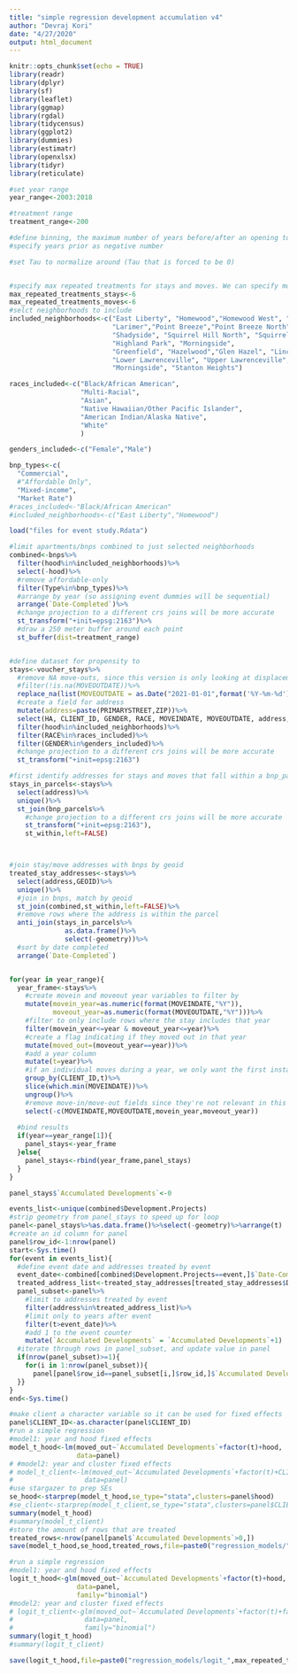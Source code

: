 ```yaml
---
title: "simple regression development accumulation v4"
author: "Devraj Kori"
date: "4/27/2020"
output: html_document
---
```


```r
knitr::opts_chunk$set(echo = TRUE)
library(readr)
library(dplyr)
library(sf)
library(leaflet)
library(ggmap)
library(rgdal)
library(tidycensus)
library(ggplot2)
library(dummies)
library(estimatr)
library(openxlsx)
library(tidyr)
library(reticulate)
```

```r

#set year range
year_range<-2003:2018

#treatment range
treatment_range<-200

#define binning, the maximum number of years before/after an opening to include
#specify years prior as negative number

#set Tau to normalize around (Tau that is forced to be 0)


#specify max repeated treatments for stays and moves. We can specify more possible repeated treatments with stays than moves because the dataset is much larger, so we have far more degrees of freedom to play with
max_repeated_treatments_stays<-6
max_repeated_treatments_moves<-6
#selct neighborhoods to include
included_neighborhoods<-c("East Liberty", "Homewood","Homewood West", "Homewood South","Homewood North",
                          "Larimer","Point Breeze","Point Breeze North", "East Hills", "Swisshelm Park",
                          "Shadyside", "Squirrel Hill North", "Squirrel Hill South", "Garfield", "Bloomfield",
                          "Highland Park", "Morningside",
                          "Greenfield", "Hazelwood","Glen Hazel", "Lincoln-Lemington-Belmar",
                          "Lower Lawrenceville", "Upper Lawrenceville", "Central Lawrenceville",
                          "Morningside", "Stanton Heights")

races_included<-c("Black/African American",
                  "Multi-Racial",
                  "Asian",
                  "Native Hawaiian/Other Pacific Islander",
                  "American Indian/Alaska Native",
                  "White"
                  )

genders_included<-c("Female","Male")

bnp_types<-c(
  "Commercial",
  #"Affordable Only",
  "Mixed-income",
  "Market Rate")
#races_included<-"Black/African American"
#included_neighborhoods<-c("East Liberty","Homewood")
```


```r
load("files for event study.Rdata")

#limit apartments/bnps combined to just selected neighborhoods
combined<-bnps%>%
  filter(hood%in%included_neighborhoods)%>%
  select(-hood)%>%
  #remove affordable-only
  filter(Type%in%bnp_types)%>%
  #arrange by year (so assigning event dummies will be sequential)
  arrange(`Date-Completed`)%>%
  #change projection to a different crs joins will be more accurate
  st_transform("+init=epsg:2163")%>%
  #draw a 250 meter buffer around each point
  st_buffer(dist=treatment_range)


#define dataset for propensity to  
stays<-voucher_stays%>%
  #remove NA move-outs, since this version is only looking at displacements
  #filter(!is.na(MOVEOUTDATE))%>%
  replace_na(list(MOVEOUTDATE = as.Date("2021-01-01",format('%Y-%m-%d'))))%>%
  #create a field for address
  mutate(address=paste(PRIMARYSTREET,ZIP))%>%
  select(HA, CLIENT_ID, GENDER, RACE, MOVEINDATE, MOVEOUTDATE, address, hood,GEOID,geometry)%>%
  filter(hood%in%included_neighborhoods)%>%
  filter(RACE%in%races_included)%>%
  filter(GENDER%in%genders_included)%>%
  #change projection to a different crs joins will be more accurate
  st_transform("+init=epsg:2163")


```


```r
#first identify addresses for stays and moves that fall within a bnp_parcel
stays_in_parcels<-stays%>%
  select(address)%>%
  unique()%>%
  st_join(bnp_parcels%>%
    #change projection to a different crs joins will be more accurate
    st_transform("+init=epsg:2163"),
    st_within,left=FALSE)



#join stay/move addresses with bnps by geoid
treated_stay_addresses<-stays%>%
  select(address,GEOID)%>%
  unique()%>%
  #join in bnps, match by geoid
  st_join(combined,st_within,left=FALSE)%>%
  #remove rows where the address is within the parcel
  anti_join(stays_in_parcels%>%
              as.data.frame()%>%
              select(-geometry))%>%
  #sort by date completed
  arrange(`Date-Completed`)



```


```r
for(year in year_range){
  year_frame<-stays%>%
    #create movein and moveout year variables to filter by
    mutate(movein_year=as.numeric(format(MOVEINDATE,"%Y")),
           moveout_year=as.numeric(format(MOVEOUTDATE,"%Y")))%>%
    #filter to only include rows where the stay includes that year
    filter(movein_year<=year & moveout_year<=year)%>%
    #create a flag indicating if they moved out in that year
    mutate(moved_out=(moveout_year==year))%>%
    #add a year column
    mutate(t=year)%>%
    #if an individual moves during a year, we only want the first instance of them moving, so only grab row corresponding to the earlier move-in date
    group_by(CLIENT_ID,t)%>%
    slice(which.min(MOVEINDATE))%>%
    ungroup()%>%
    #remove move-in/move-out fields since they're not relevant in this structure
    select(-c(MOVEINDATE,MOVEOUTDATE,movein_year,moveout_year))
    
  #bind results
  if(year==year_range[1]){
    panel_stays<-year_frame
  }else{
    panel_stays<-rbind(year_frame,panel_stays)
  }
}

```

```r

panel_stays$`Accumulated Developments`<-0

events_list<-unique(combined$Development.Projects)
#strip geometry from panel_stays to speed up for loop
panel<-panel_stays%>%as.data.frame()%>%select(-geometry)%>%arrange(t)
#create an id column for panel
panel$row_id<-1:nrow(panel)
start<-Sys.time()
for(event in events_list){
  #define event date and addresses treated by event 
  event_date<-combined[combined$Development.Projects==event,]$`Date-Completed`
  treated_address_list<-treated_stay_addresses[treated_stay_addresses$Development.Projects==event,]$address
  panel_subset<-panel%>%
    #limit to addresses treated by event
    filter(address%in%treated_address_list)%>%
    #limit only to years after event
    filter(t>event_date)%>%
    #add 1 to the event counter
    mutate(`Accumulated Developments` = `Accumulated Developments`+1)
  #iterate through rows in panel_subset, and update value in panel
  if(nrow(panel_subset)>=1){
    for(i in 1:nrow(panel_subset)){
      panel[panel$row_id==panel_subset[i,]$row_id,]$`Accumulated Developments`<-panel_subset[i,]$`Accumulated Developments`
  }}
}
end<-Sys.time()

```

```r
#make client a character variable so it can be used for fixed effects
panel$CLIENT_ID<-as.character(panel$CLIENT_ID)
#run a simple regression
#model1: year and hood fixed effects
model_t_hood<-lm(moved_out~`Accumulated Developments`+factor(t)+hood,
                 data=panel)
# #model2: year and cluster fixed effects
# model_t_client<-lm(moved_out~`Accumulated Developments`+factor(t)+CLIENT_ID,
#                  data=panel)
#use stargazer to prep SEs
se_hood<-starprep(model_t_hood,se_type="stata",clusters=panel$hood)
#se_client<-starprep(model_t_client,se_type="stata",clusters=panel$CLIENT_ID)
summary(model_t_hood)
#summary(model_t_client)
#store the amount of rows that are treated
treated_rows<-nrow(panel[panel$`Accumulated Developments`>0,])
save(model_t_hood,se_hood,treated_rows,file=paste0("regression_models/",max_repeated_treatments_stays,"_treatments_",treatment_range,"_radius.Rdata"))
```

```r
#run a simple regression
#model1: year and hood fixed effects
logit_t_hood<-glm(moved_out~`Accumulated Developments`+factor(t)+hood,
                 data=panel,
                 family="binomial")
#model2: year and cluster fixed effects
# logit_t_client<-glm(moved_out~`Accumulated Developments`+factor(t)+factor(CLIENT_ID),
#                  data=panel,
#                  family="binomial")
summary(logit_t_hood)
#summary(logit_t_client)

save(logit_t_hood,file=paste0("regression_models/logit_",max_repeated_treatments_stays,"_treatments_",treatment_range,"_radius.Rdata"))
```
